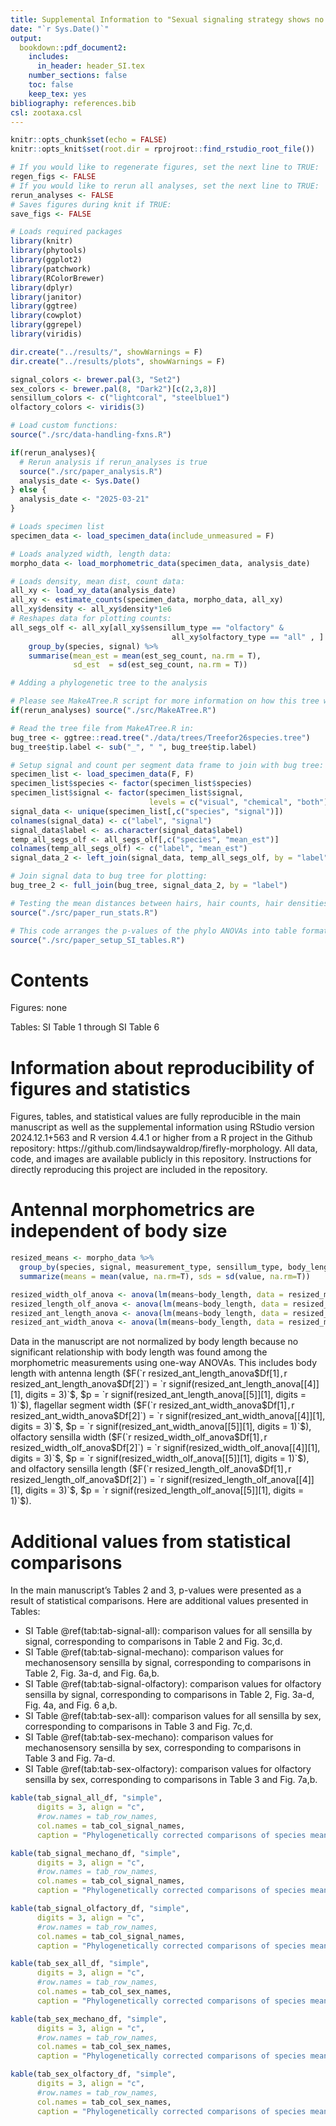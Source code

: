 ```yaml
---
title: Supplemental Information to "Sexual signaling strategy shows no influence on the morphometrics of firefly's primary olfactory organs"
date: "`r Sys.Date()`"
output: 
  bookdown::pdf_document2:
    includes: 
      in_header: header_SI.tex
    number_sections: false
    toc: false
    keep_tex: yes
bibliography: references.bib
csl: zootaxa.csl
---
```



```r
knitr::opts_chunk$set(echo = FALSE)
knitr::opts_knit$set(root.dir = rprojroot::find_rstudio_root_file())

# If you would like to regenerate figures, set the next line to TRUE:
regen_figs <- FALSE
# If you would like to rerun all analyses, set the next line to TRUE:
rerun_analyses <- FALSE
# Saves figures during knit if TRUE: 
save_figs <- FALSE

# Loads required packages
library(knitr)
library(phytools)
library(ggplot2)
library(patchwork)
library(RColorBrewer)
library(dplyr)
library(janitor)
library(ggtree)
library(cowplot)
library(ggrepel)
library(viridis)

dir.create("../results/", showWarnings = F)
dir.create("../results/plots", showWarnings = F)

signal_colors <- brewer.pal(3, "Set2")
sex_colors <- brewer.pal(8, "Dark2")[c(2,3,8)]
sensillum_colors <- c("lightcoral", "steelblue1")
olfactory_colors <- viridis(3)
```

```r
# Load custom functions:
source("./src/data-handling-fxns.R")

if(rerun_analyses){
  # Rerun analysis if rerun_analyses is true
  source("./src/paper_analysis.R")
  analysis_date <- Sys.Date()
} else {
  analysis_date <- "2025-03-21"
}

# Loads specimen list
specimen_data <- load_specimen_data(include_unmeasured = F)

# Loads analyzed width, length data: 
morpho_data <- load_morphometric_data(specimen_data, analysis_date)

# Loads density, mean dist, count data:
all_xy <- load_xy_data(analysis_date)
all_xy <- estimate_counts(specimen_data, morpho_data, all_xy)
all_xy$density <- all_xy$density*1e6
# Reshapes data for plotting counts: 
all_segs_olf <- all_xy[all_xy$sensillum_type == "olfactory" &
                                    all_xy$olfactory_type == "all" , ]  %>%
    group_by(species, signal) %>%
    summarise(mean_est = mean(est_seg_count, na.rm = T), 
              sd_est  = sd(est_seg_count, na.rm = T))


```

```r
# Adding a phylogenetic tree to the analysis

# Please see MakeATree.R script for more information on how this tree was constructed.
if(rerun_analyses) source("./src/MakeATree.R")

# Read the tree file from MakeATree.R in: 
bug_tree <- ggtree::read.tree("./data/trees/Treefor26species.tree") 
bug_tree$tip.label <- sub("_", " ", bug_tree$tip.label)

# Setup signal and count per segment data frame to join with bug tree:
specimen_list <- load_specimen_data(F, F)
specimen_list$species <- factor(specimen_list$species)
specimen_list$signal <- factor(specimen_list$signal, 
                               levels = c("visual", "chemical", "both"))
signal_data <- unique(specimen_list[,c("species", "signal")])
colnames(signal_data) <- c("label", "signal")
signal_data$label <- as.character(signal_data$label)
temp_all_segs_olf <- all_segs_olf[,c("species", "mean_est")]
colnames(temp_all_segs_olf) <- c("label", "mean_est")
signal_data_2 <- left_join(signal_data, temp_all_segs_olf, by = "label")

# Join signal data to bug tree for plotting:
bug_tree_2 <- full_join(bug_tree, signal_data_2, by = "label")
```


```r
# Testing the mean distances between hairs, hair counts, hair densities, and hair fractions with a phylogenetically corrected ANOVA. Each test line will generate the phylo ANOVA, a regular ANOVA (uncorrected), and a plot that shows the comparison. Many of the plots are used below in the manuscript. The p-values from the phylo ANOVAs are compiled in the tables below.  
source("./src/paper_run_stats.R")
```

```r
# This code arranges the p-values of the phylo ANOVAs into table format
source("./src/paper_setup_SI_tables.R")
```

# Contents

Figures: none

Tables: SI Table 1 through SI Table 6

# Information about reproducibility of figures and statistics

Figures, tables, and statistical values are fully reproducible in the main manuscript as well as the supplemental information using RStudio version 2024.12.1+563 and R version 4.4.1 or higher from a R project in the Github repository: https://github.com/lindsaywaldrop/firefly-morphology. All data, code, and images are available publicly in this repository. Instructions for directly reproducing this project are included in the repository. 

# Antennal morphometrics are independent of body size

```r
resized_means <- morpho_data %>%
  group_by(species, signal, measurement_type, sensillum_type, body_length) %>%
  summarize(means = mean(value, na.rm=T), sds = sd(value, na.rm=T))

resized_width_olf_anova <- anova(lm(means~body_length, data = resized_means[resized_means$measurement_type == "sensillum width med" & resized_means$sensillum_type == "olfactory",]))
resized_length_olf_anova <- anova(lm(means~body_length, data = resized_means[resized_means$measurement_type == "sensillum length" & resized_means$sensillum_type == "olfactory",]))
resized_ant_length_anova <- anova(lm(means~body_length, data = resized_means[resized_means$measurement_type == "antenna length",]))
resized_ant_width_anova <- anova(lm(means~body_length, data = resized_means[resized_means$measurement_type == "segment width",]))

```
Data in the manuscript are not normalized by body length because no significant relationship with body length was found among the morphometric measurements using one-way ANOVAs. This includes body length with
antenna length ($F(`r resized_ant_length_anova$Df[1]`, `r resized_ant_length_anova$Df[2]`) = `r signif(resized_ant_length_anova[[4]][1], digits = 3)`$, $p = `r signif(resized_ant_length_anova[[5]][1], digits = 1)`$), 
flagellar segment width ($F(`r resized_ant_width_anova$Df[1]`, `r resized_ant_width_anova$Df[2]`) = `r signif(resized_ant_width_anova[[4]][1], digits = 3)`$, $p = `r signif(resized_ant_width_anova[[5]][1], digits = 1)`$),
olfactory sensilla width ($F(`r resized_width_olf_anova$Df[1]`, `r resized_width_olf_anova$Df[2]`) = `r signif(resized_width_olf_anova[[4]][1], digits = 3)`$, $p = `r signif(resized_width_olf_anova[[5]][1], digits = 1)`$), and
olfactory sensilla length ($F(`r resized_length_olf_anova$Df[1]`, `r resized_length_olf_anova$Df[2]`) = `r signif(resized_length_olf_anova[[4]][1], digits = 3)`$, $p = `r signif(resized_length_olf_anova[[5]][1], digits = 1)`$).

# Additional values from statistical comparisons

In the main manuscript's Tables 2 and 3, p-values were presented as a result of statistical comparisons. Here are additional values presented in Tables:

 - SI Table \@ref(tab:tab-signal-all): comparison values for all sensilla by signal, corresponding to comparisons in Table 2 and Fig. 3c,d. 
 - SI Table \@ref(tab:tab-signal-mechano): comparison values for mechanosensory sensilla by signal, corresponding to comparisons in Table 2, Fig. 3a-d, and Fig. 6a,b.
 - SI Table \@ref(tab:tab-signal-olfactory): comparison values for olfactory sensilla by signal, corresponding to comparisons in Table 2, Fig. 3a-d, Fig. 4a, and Fig. 6 a,b.
 - SI Table \@ref(tab:tab-sex-all): comparison values for all sensilla by sex, corresponding to comparisons in Table 3 and Fig. 7c,d. 
 - SI Table \@ref(tab:tab-sex-mechano): comparison values for mechanosensory sensilla by sex, corresponding to comparisons in Table 3 and Fig. 7a-d.
 - SI Table \@ref(tab:tab-sex-olfactory): comparison values for olfactory sensilla by sex, corresponding to comparisons in Table 3 and Fig. 7a,b. 
 
 
 
```r
kable(tab_signal_all_df, "simple",
      digits = 3, align = "c",
      #row.names = tab_row_names,
      col.names = tab_col_signal_names,
      caption = "Phylogenetically corrected comparisons of species means against signal type for all sensilla. Statistical scores ($n$, sample size; $F$-values; $p$-values) included for each comparsion of sensillum width, sensillum length, sensilla density, mean distances between sensilla, mean count of sensilla per segment, and mean fraction of sensilla.")
```


```r
kable(tab_signal_mechano_df, "simple",
      digits = 3, align = "c",
      #row.names = tab_row_names,
      col.names = tab_col_signal_names,
      caption = "Phylogenetically corrected comparisons of species means against signal type for mechanosensory sensilla. Statistical scores ($n$, sample size; $F$-values; $p$-values) included for each comparsion of sensillum width, sensillum length, sensilla density, mean distances between sensilla, mean count of sensilla per segment, and mean fraction of sensilla.")
```

```r
kable(tab_signal_olfactory_df, "simple",
      digits = 3, align = "c",
      #row.names = tab_row_names,
      col.names = tab_col_signal_names,
      caption = "Phylogenetically corrected comparisons of species means against signal type for olfactory sensilla. Statistical scores ($n$, sample size; $F$-values; $p$-values) included for each comparsion of sensillum width, sensillum length, sensilla density, mean distances between sensilla, mean count of sensilla per segment, and mean fraction of sensilla.")
```


```r
kable(tab_sex_all_df, "simple",
      digits = 3, align = "c",
      #row.names = tab_row_names,
      col.names = tab_col_sex_names,
      caption = "Phylogenetically corrected comparisons of species means against sex type for all sensilla. Statistical scores ($n$, sample size; $F$-values; $p$-values) included for each comparsion of sensillum width, sensillum length, sensilla density, mean distances between sensilla, mean count of sensilla per segment, and mean fraction of sensilla.")
```

```r
kable(tab_sex_mechano_df, "simple",
      digits = 3, align = "c",
      #row.names = tab_row_names,
      col.names = tab_col_sex_names,
      caption = "Phylogenetically corrected comparisons of species means against sex type for mechanosensory sensilla. Statistical scores ($n$, sample size; $F$-values; $p$-values) included for each comparsion of sensillum width, sensillum length, sensilla density, mean distances between sensilla, mean count of sensilla per segment, and mean fraction of sensilla.")
```

```r
kable(tab_sex_olfactory_df, "simple",
      digits = 3, align = "c",
      #row.names = tab_row_names,
      col.names = tab_col_sex_names,
      caption = "Phylogenetically corrected comparisons of species means against sex type for mechanosensory sensilla. Statistical scores ($n$, sample size; $F$-values; $p$-values) included for each comparsion of sensillum width, sensillum length, sensilla density, mean distances between sensilla, mean count of sensilla per segment, and mean fraction of sensilla.")
```
